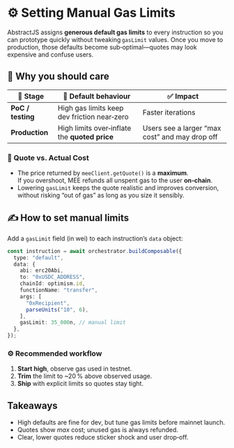 
# ⚙️ Setting Manual Gas Limits

AbstractJS assigns **generous default gas limits** to every instruction so you can prototype quickly without tweaking `gasLimit` values. Once you move to production, those defaults become sub‑optimal—quotes may look expensive and confuse users.

## 🤔 Why you should care

| 🔢 Stage             | 🤝 Default behaviour                             | ✅ Impact                                         |
| ----------------- | --------------------------------------------- | ---------------------------------------------- |
| **PoC / testing** | High gas limits keep dev friction near‑zero   | Faster iterations                              |
| **Production**    | High limits over‑inflate the **quoted price** | Users see a larger “max cost” and may drop off |

### 🧾 Quote vs. Actual Cost

* The price returned by `meeClient.getQuote()` is a **maximum**. <br />If you overshoot, MEE refunds all unspent gas to the user **on‑chain**.
* Lowering `gasLimit` keeps the quote realistic and improves conversion, without risking “out of gas” as long as you size it sensibly.

## ✍️ How to set manual limits

Add a `gasLimit` field (in wei) to each instruction’s `data` object:

```ts
const instruction = await orchestrator.buildComposable({
  type: "default",
  data: {
    abi: erc20Abi,
    to: "0xUSDC_ADDRESS",
    chainId: optimism.id,
    functionName: "transfer",
    args: [
      "0xRecipient",
      parseUnits("10", 6),
    ],
    gasLimit: 35_000n, // manual limit
  },
});
```

### ⚙️ Recommended workflow

1. **Start high**, observe gas used in testnet.
2. **Trim** the limit to \~20 % above observed usage.
3. **Ship** with explicit limits so quotes stay tight.

## Takeaways

* High defaults are fine for dev, but tune gas limits before mainnet launch.
* Quotes show *max* cost; unused gas is always refunded.
* Clear, lower quotes reduce sticker shock and user drop‑off.
